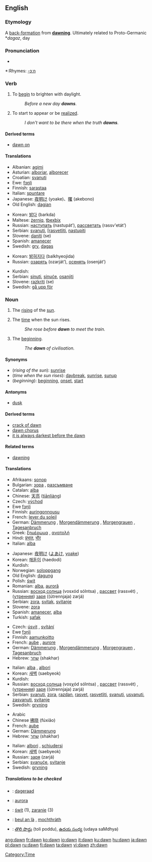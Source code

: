 {{see|Dawn}}
==English==

===Etymology===
A [[back-formation]] from '''[[dawning]]'''.  Ultimately related to Proto-Germanic *''dagaz'', day

===Pronunciation===
*{{audio|en-us-dawn.ogg|Audio (US)}}

*:Rhymes: [[Rhymes:English:-ɔːn|-ɔːn]]

===Verb===
{{en-verb}}

# {{intransitive}} To [[begin]] to brighten with daylight.
#: ''Before a new day '''dawns'''.''
# {{intransitive}} To start to appear or be [[realize]]d.
#: ''I don't want to be there when the truth '''dawns'''.''

====Derived terms====
*[[dawn on]]

====Translations====
{{trans-top|begin to brighten with daylight}}
*Albanian: [[agimi]]
*Asturian: [[alboriar]], [[alborecer]]
*Croatian: [[svanuti]]
*Ewe: [[fɔŋli]]
*Finnish: [[sarastaa]]
*Italian: [[spuntare]]
*Japanese: [[ 夜明け]] (yoake)、[[曙]] (akebono)
*Old English: [[dagian]]
{{trans-mid}}
*Korean: [[밝다]] (barkda)
*Maltese: [[żerniq]], [[tbexbix]] 
*Russian: [[наступать]] (nastupát’), [[рассветать]] (rassv'etát’)
*Serbian: [[svanuti]], [[[rasvetliti]], [[nastupiti]]
*Slovene: [[daniti]] (se)
*Spanish: [[amanecer]]
*Swedish: [[gry]], [[dagas]]
{{trans-bottom}}

{{trans-top|start to appear, be realized}}
*Korean: [[밝혀지다]] (balkhyeojida)
*Russian: [[озарять]] (ozarját’), [[осенять]] (osenját’)
{{trans-mid}}
*Kurdish: {{KUchar|[[ده‌رکه‌وتن]]}}
*Serbian: [[sinuti]], [[sinuće]], [[osanjiti]]
*Slovene: [[razkriti]] (se)
*Swedish: [[gå upp för]]
{{trans-bottom}}

===Noun===
{{en-noun|s|-}}

# {{countable}} The [[rising]] of the [[sun]].
# {{uncountable}} The [[time]] when the sun rises.
#: ''She rose before '''dawn''' to meet the train.''
# {{uncountable}} The [[beginning]].
#: ''The '''dawn''' of civilisation.''

====Synonyms====
*(''rising of the sun''): [[sunrise]]
*(''time when the sun rises''): [[daybreak]], [[sunrise]], [[sunup]]
*(''beginning''): [[beginning]], [[onset]], [[start]]

====Antonyms====

*[[dusk]]

====Derived terms====
*[[crack of dawn]]
*[[dawn chorus]]
*[[it is always darkest before the dawn]]

====Related terms====
*[[dawning]]<!--related, not derived: see the etymology above-->

====Translations====
{{trans-top|rising of the sun}}
*Afrikaans: [[sonop]]
*Bulgarian: [[зора]] {{f}}, [[разсъмване]] {{n}}
*Catalan: [[alba#Catalan|alba]] {{m}}
*Chinese: [[天亮]] ([[tiānliàng]])
*Czech: [[východ]] {{m}}
*Ewe [[fɔŋli]]
*Finnish: [[auringonnousu]]
*French: [[lever du soleil]] {{m}}
*German: [[Dämmerung]] {{f}}, [[Morgendämmerung]] {{f}}, [[Morgengrauen]] {{n}}, [[Tagesanbruch]] {{m}}
*Greek: [[ξημέρωμα]] {{n}}, [[ανατολή]] {{f}}
*Hindi: [[प्रभात]], [[भौर]]
*Italian: [[alba#Italian|alba]] {{f}}
{{trans-mid}}
*Japanese: [[夜明け]] ([[よあけ]], [[yoake]])
*Korean: [[해돋이]] (haedodi)
*Kurdish: {{KUchar|[[به‌ره‌به‌یان]]}}
*Norwegian: [[soloppgang]]
*Old English: [[dagung]] {{f}}
*Polish: [[świt]]
*Romanian: [[alba]], [[auroră]]
*Russian: [[восход солнца]] (vosxód sólntsa) {{m}}, [[рассвет]] (rassvét) {{m}}, ([[утренний|утренняя]]) [[заря]] ((útrennjaja) zarjá) {{f}}
*Serbian: [[zora]], [[svitak]], [[svitanje]]
*Slovene: [[zora]] {{f}}
*Spanish: [[amanecer]], [[alba#Spanish|alba]]
*Turkish: [[şafak]]
{{trans-bottom}}

{{trans-top|time}}
*Czech: [[úsvit]] {{m}}, [[svítání]] {{n}}
*Ewe [[fɔŋli]]
*Finnish: [[aamunkoitto]]
*French: [[aube]] {{f}}, [[aurore]] {{f}}
*German: [[Dämmerung]] {{f}}, [[Morgendämmerung]] {{f}}, [[Morgengrauen]] {{n}}, [[Tagesanbruch]] {{m}}
*Hebrew: [[שחר]] (shakhar) {{m}}
{{trans-mid}}
*Italian: [[alba#Italian|alba]] {{f}}, [[albori]] {{m}} {{p}}
*Korean: [[새벽]] (saebyeok)
*Kurdish: {{KUchar|[[به‌ره‌به‌یان]]}}
*Russian: [[восход солнца]] (vosχód sólntsa) {{m}}, [[рассвет]] (rassvét) {{m}}, ([[утренний|утренняя]]) [[заря]] ((útrennjaja) zarjá) {{f}}
*Serbian: [[svanuti]], [[zora]], [[razdan]], [[rasvet]], [[rasvetliti]], [[svanuti]], [[usvanuti]], [[zasvanuti]], [[svitanje]]
*Swedish: [[gryning]] {{c}}
{{trans-bottom}}

{{trans-top|beginning}}
*Arabic {{ARchar|[[الفجر]]}}
*Chinese [[拂晓]] (fúxiǎo)
*French: [[aube]] {{f}}
*German: [[Dämmerung]] {{f}}
*Hebrew: [[שחר]] (shakhar) {{m}}
{{trans-mid}}
*Italian: [[albori]] {{mpl}}, [[schiudersi]] {{m}}
*Korean: [[새벽]] (saebyeok)
*Russian: [[заря]] (zarjá) {{f}}
*Serbian: [[svanuće]], [[svitanje]]
*Swedish: [[gryning]] {{c}}
{{trans-bottom}}

=====Translations to be checked=====
{{checktrans}}
{{top}}
*{{ttbc|Dutch}}: [[dageraad]] {{f}}
*{{ttbc|Latin}}: [[aurora#Latin|aurora]]
{{mid}}
*{{ttbc|Polish}}: [[świt]] {{m}} (1), [[zaranie]] {{n}} (3)
*{{ttbc|Scottish Gaelic}}: [[beul an là]] {{m}}, [[mochthràth]] {{f}}
*{{ttbc|Telugu}}: [[తొలి పొద్దు]] (toli poddu), [[ఉదయ సంధ్య]] (udaya saMdhya)
{{bottom}}

[[Category:Time]]

[[ang:dawn]]
[[fr:dawn]]
[[ko:dawn]]
[[io:dawn]]
[[it:dawn]]
[[ku:dawn]]
[[hu:dawn]]
[[ja:dawn]]
[[pl:dawn]]
[[ru:dawn]]
[[fi:dawn]]
[[ta:dawn]]
[[vi:dawn]]
[[zh:dawn]]